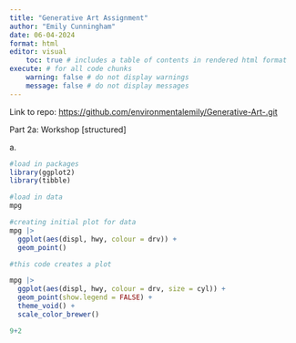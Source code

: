 ```yaml
---
title: "Generative Art Assignment"
author: "Emily Cunningham"
date: 06-04-2024
format: html
editor: visual
    toc: true # includes a table of contents in rendered html format
execute: # for all code chunks
    warning: false # do not display warnings
    message: false # do not display messages
---
```


Link to repo: <https://github.com/environmentalemily/Generative-Art-.git>

Part 2a: Workshop \[structured\]

a\.

```r
#load in packages
library(ggplot2)
library(tibble)

#load in data
mpg 

```

```r
#creating initial plot for data
mpg |>
  ggplot(aes(displ, hwy, colour = drv)) + 
  geom_point()
```

```r
#this code creates a plot 

mpg |>
  ggplot(aes(displ, hwy, colour = drv, size = cyl)) + 
  geom_point(show.legend = FALSE) + 
  theme_void() + 
  scale_color_brewer()

```

```r
9+2




```
